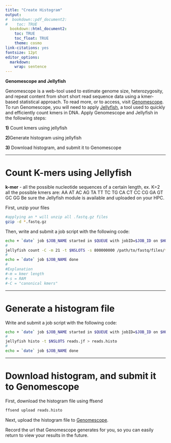 ```yaml
---
title: "Create Histogram"
output:
#  bookdown::pdf_document2:
#    toc: TRUE
  bookdown::html_document2: 
    toc: TRUE
    toc_float: TRUE
    theme: cosmo
link-citations: yes
fontsize: 12pt
editor_options: 
  markdown: 
    wrap: sentence
---
```


**Genomescope and Jellyfish**

Genomescope is a web-tool used to estimate genome size, heterozygosity, and repeat content from short short read sequence data using a kmer-based statistical approach. To read more, or to access, visit [Genomescope](http://qb.cshl.edu/genomescope/). To run Genomescope, you will need to apply [Jellyfish](https://github.com/gmarcais/Jellyfish), a tool used to quickly and efficiently count kmers in DNA. Apply Genomescope and Jellyfish in the following steps:

**1)** Count kmers using jellyfish

**2)**Generate histogram using jellyfish

**3)** Download histogram, and submit it to Genomescope

 ------

# Count K-mers using Jellyfish
**k-mer** - all the possible nucleotide sequences of a certain length, ex. K=2 all the possible kmers are: AA AT AC AG TA TT TC TG CA CT CC CG GA GT GC GG
 Be sure the Jellyfish module is available and uploaded on your HPC.

 First, unzip your files
 
 ```Bash
 #applying an * will unzip all .fastq.gz files
 gzip -d *.fastq.gz
 ```

 Then, write and submit a job script with the following code:
 
 ```Bash
 echo + `date` job $JOB_NAME started in $QUEUE with jobID=$JOB_ID on $HOSTNAME
 #
 jellyfish count -C -m 21 -t $NSLOTS -s 800000000 /path/to/fastq/files/*.fastq -o reads.jf 
 #
 echo = `date` job $JOB_NAME done
 #
 #Explanation
 #-m = kmer length
 #-s = RAM
 #-C = "canonical kmers"
 ```

 ------

# Generate a histogram file
 Write and submit a job script with the following code:
 
 ```Bash
 echo + `date` job $JOB_NAME started in $QUEUE with jobID=$JOB_ID on $HOSTNAME
 #
 jellyfish histo -t $NSLOTS reads.jf > reads.histo
 #
 echo = `date` job $JOB_NAME done
 ```

 ------
 
# Download histogram, and submit it to Genomescope
 First, download the histogram file using ffsend
 
 ```Bash
 ffsend upload reads.histo
 ```
Next, upload the histogram file to [Genomescope](http://qb.cshl.edu/genomescope/).

Record the url that Genomescope generates for you, so you can easily return to view your results in the future.

